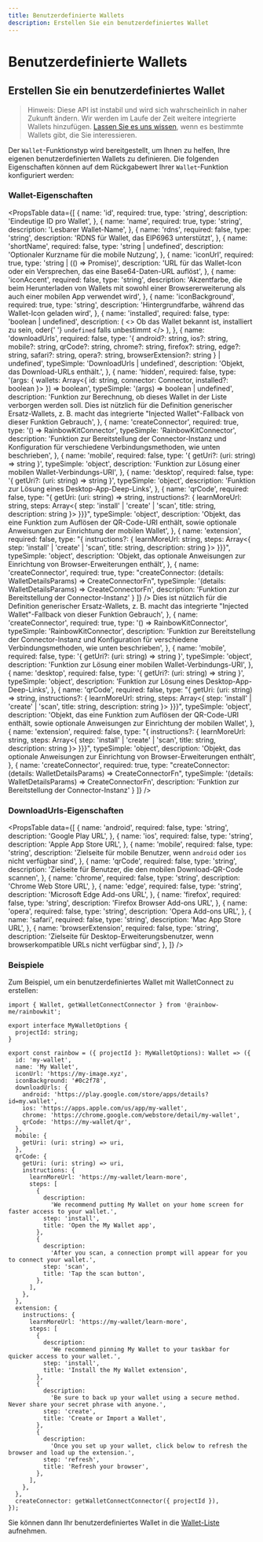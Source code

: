 ```yaml
---
title: Benutzerdefinierte Wallets
description: Erstellen Sie ein benutzerdefiniertes Wallet
---
```


# Benutzerdefinierte Wallets

## Erstellen Sie ein benutzerdefiniertes Wallet

> Hinweis: Diese API ist instabil und wird sich wahrscheinlich in naher Zukunft ändern. Wir werden im Laufe der Zeit weitere integrierte Wallets hinzufügen. [Lassen Sie es uns wissen](https://github.com/rainbow-me/rainbowkit/issues), wenn es bestimmte Wallets gibt, die Sie interessieren.

Der `Wallet`-Funktionstyp wird bereitgestellt, um Ihnen zu helfen, Ihre eigenen benutzerdefinierten Wallets zu definieren. Die folgenden Eigenschaften können auf dem Rückgabewert Ihrer `Wallet`-Funktion konfiguriert werden:

### Wallet-Eigenschaften

<PropsTable
  data={[
    {
      name: 'id',
      required: true,
      type: 'string',
      description: 'Eindeutige ID pro Wallet',
    },
    {
      name: 'name',
      required: true,
      type: 'string',
      description: 'Lesbarer Wallet-Name',
    },
    {
      name: 'rdns',
      required: false,
      type: 'string',
      description: 'RDNS für Wallet, das EIP6963 unterstützt',
    },
    {
      name: 'shortName',
      required: false,
      type: 'string | undefined',
      description: 'Optionaler Kurzname für die mobile Nutzung',
    },
    {
      name: 'iconUrl',
      required: true,
      type: 'string | (() => Promise<string>)',
      description: 'URL für das Wallet-Icon oder ein Versprechen, das eine Base64-Daten-URL auflöst',
    },
    {
      name: 'iconAccent',
      required: false,
      type: 'string',
      description: 'Akzentfarbe, die beim Herunterladen von Wallets mit sowohl einer Browsererweiterung als auch einer mobilen App verwendet wird',
    },
    {
      name: 'iconBackground',
      required: true,
      type: 'string',
      description: 'Hintergrundfarbe, während das Wallet-Icon geladen wird',
    },
    {
      name: 'installed',
      required: false,
      type: 'boolean | undefined',
      description: (
        <>
          Ob das Wallet bekannt ist, installiert zu sein, oder{' '}
          <code>undefined</code> falls unbestimmt
        </>
      ),
    },
    {
      name: 'downloadUrls',
      required: false,
      type: '{ android?: string, ios?: string, mobile?: string, qrCode?: string, chrome?: string, firefox?: string, edge?: string, safari?: string, opera?: string, browserExtension?: string } | undefined',
      typeSimple: 'DownloadUrls | undefined',
      description: 'Objekt, das Download-URLs enthält.',
    },
    {
      name: 'hidden',
      required: false,
      type: '(args: { wallets: Array<{ id: string, connector: Connector, installed?: boolean }> }) => boolean',
      typeSimple: '(args) => boolean | undefined',
      description: 'Funktion zur Berechnung, ob dieses Wallet in der Liste verborgen werden soll. Dies ist nützlich für die Definition generischer Ersatz-Wallets, z. B. macht das integrierte "Injected Wallet"-Fallback von dieser Funktion Gebrauch',
    },
    {
      name: 'createConnector',
      required: true,
      type: '() => RainbowKitConnector',
      typeSimple: 'RainbowKitConnector',
      description: 'Funktion zur Bereitstellung der Connector-Instanz und Konfiguration für verschiedene Verbindungsmethoden, wie unten beschrieben',
    },
    {
      name: 'mobile',
      required: false,
      type: '{ getUri?: (uri: string) => string }',
      typeSimple: 'object',
      description: 'Funktion zur Lösung einer mobilen Wallet-Verbindungs-URI',
    },
    {
      name: 'desktop',
      required: false,
      type: '{ getUri?: (uri: string) => string }',
      typeSimple: 'object',
      description: 'Funktion zur Lösung eines Desktop-App-Deep-Links',
    },
    {
      name: 'qrCode',
      required: false,
      type: "{ getUri: (uri: string) => string, instructions?: { learnMoreUrl: string, steps: Array<{ step: 'install' | 'create' | 'scan', title: string, description: string }> }}}",
      typeSimple: 'object',
      description: 'Objekt, das eine Funktion zum Auflösen der QR-Code-URI enthält, sowie optionale Anweisungen zur Einrichtung der mobilen Wallet',
    },
    {
      name: 'extension',
      required: false,
      type: "{ instructions?: { learnMoreUrl: string, steps: Array<{ step: 'install' | 'create' | 'scan', title: string, description: string }> }}}",
      typeSimple: 'object',
      description: 'Objekt, das optionale Anweisungen zur Einrichtung von Browser-Erweiterungen enthält',
    },
    {
      name: 'createConnector',
      required: true,
      type: "createConnector: (details: WalletDetailsParams) => CreateConnectorFn",
      typeSimple: '(details: WalletDetailsParams) => CreateConnectorFn',
      description: 'Funktion zur Bereitstellung der Connector-Instanz'
    }
  ]}
/> Dies ist nützlich für die Definition generischer Ersatz-Wallets, z. B. macht das integrierte "Injected Wallet"-Fallback von dieser Funktion Gebrauch',
    },
    {
      name: 'createConnector',
      required: true,
      type: '() => RainbowKitConnector',
      typeSimple: 'RainbowKitConnector',
      description: 'Funktion zur Bereitstellung der Connector-Instanz und Konfiguration für verschiedene Verbindungsmethoden, wie unten beschrieben',
    },
    {
      name: 'mobile',
      required: false,
      type: '{ getUri?: (uri: string) => string }',
      typeSimple: 'object',
      description: 'Funktion zur Lösung einer mobilen Wallet-Verbindungs-URI',
    },
    {
      name: 'desktop',
      required: false,
      type: '{ getUri?: (uri: string) => string }',
      typeSimple: 'object',
      description: 'Funktion zur Lösung eines Desktop-App-Deep-Links',
    },
    {
      name: 'qrCode',
      required: false,
      type: "{ getUri: (uri: string) => string, instructions?: { learnMoreUrl: string, steps: Array<{ step: 'install' | 'create' | 'scan', title: string, description: string }> }}}",
      typeSimple: 'object',
      description: 'Objekt, das eine Funktion zum Auflösen der QR-Code-URI enthält, sowie optionale Anweisungen zur Einrichtung der mobilen Wallet',
    },
    {
      name: 'extension',
      required: false,
      type: "{ instructions?: { learnMoreUrl: string, steps: Array<{ step: 'install' | 'create' | 'scan', title: string, description: string }> }}}",
      typeSimple: 'object',
      description: 'Objekt, das optionale Anweisungen zur Einrichtung von Browser-Erweiterungen enthält',
    },
    {
      name: 'createConnector',
      required: true,
      type: "createConnector: (details: WalletDetailsParams) => CreateConnectorFn",
      typeSimple: '(details: WalletDetailsParams) => CreateConnectorFn',
      description: 'Funktion zur Bereitstellung der Connector-Instanz'
    }
  ]}
/>

### DownloadUrls-Eigenschaften

<PropsTable
  data={[
    {
      name: 'android',
      required: false,
      type: 'string',
      description: 'Google Play URL',
    },
    {
      name: 'ios',
      required: false,
      type: 'string',
      description: 'Apple App Store URL',
    },
    {
      name: 'mobile',
      required: false,
      type: 'string',
      description:
        'Zielseite für mobile Benutzer, wenn `android` oder `ios` nicht verfügbar sind',
    },
    {
      name: 'qrCode',
      required: false,
      type: 'string',
      description:
        'Zielseite für Benutzer, die den mobilen Download-QR-Code scannen',
    },
    {
      name: 'chrome',
      required: false,
      type: 'string',
      description: 'Chrome Web Store URL',
    },
    {
      name: 'edge',
      required: false,
      type: 'string',
      description: 'Microsoft Edge Add-ons URL',
    },
    {
      name: 'firefox',
      required: false,
      type: 'string',
      description: 'Firefox Browser Add-ons URL',
    },
    {
      name: 'opera',
      required: false,
      type: 'string',
      description: 'Opera Add-ons URL',
    },
    {
      name: 'safari',
      required: false,
      type: 'string',
      description: 'Mac App Store URL',
    },
    {
      name: 'browserExtension',
      required: false,
      type: 'string',
      description:
        'Zielseite für Desktop-Erweiterungsbenutzer, wenn browserkompatible URLs nicht verfügbar sind',
    },
  ]}
/>

### Beispiele

Zum Beispiel, um ein benutzerdefiniertes Wallet mit WalletConnect zu erstellen:

```tsx
import { Wallet, getWalletConnectConnector } from '@rainbow-me/rainbowkit';

export interface MyWalletOptions {
  projectId: string;
}

export const rainbow = ({ projectId }: MyWalletOptions): Wallet => ({
  id: 'my-wallet',
  name: 'My Wallet',
  iconUrl: 'https://my-image.xyz',
  iconBackground: '#0c2f78',
  downloadUrls: {
    android: 'https://play.google.com/store/apps/details?id=my.wallet',
    ios: 'https://apps.apple.com/us/app/my-wallet',
    chrome: 'https://chrome.google.com/webstore/detail/my-wallet',
    qrCode: 'https://my-wallet/qr',
  },
  mobile: {
    getUri: (uri: string) => uri,
  },
  qrCode: {
    getUri: (uri: string) => uri,
    instructions: {
      learnMoreUrl: 'https://my-wallet/learn-more',
      steps: [
        {
          description:
            'We recommend putting My Wallet on your home screen for faster access to your wallet.',
          step: 'install',
          title: 'Open the My Wallet app',
        },
        {
          description:
            'After you scan, a connection prompt will appear for you to connect your wallet.',
          step: 'scan',
          title: 'Tap the scan button',
        },
      ],
    },
  },
  extension: {
    instructions: {
      learnMoreUrl: 'https://my-wallet/learn-more',
      steps: [
        {
          description:
            'We recommend pinning My Wallet to your taskbar for quicker access to your wallet.',
          step: 'install',
          title: 'Install the My Wallet extension',
        },
        {
          description:
            'Be sure to back up your wallet using a secure method. Never share your secret phrase with anyone.',
          step: 'create',
          title: 'Create or Import a Wallet',
        },
        {
          description:
            'Once you set up your wallet, click below to refresh the browser and load up the extension.',
          step: 'refresh',
          title: 'Refresh your browser',
        },
      ],
    },
  },
  createConnector: getWalletConnectConnector({ projectId }),
});
```

Sie können dann Ihr benutzerdefiniertes Wallet in die [Wallet-Liste](/docs/custom-wallet-list) aufnehmen.
